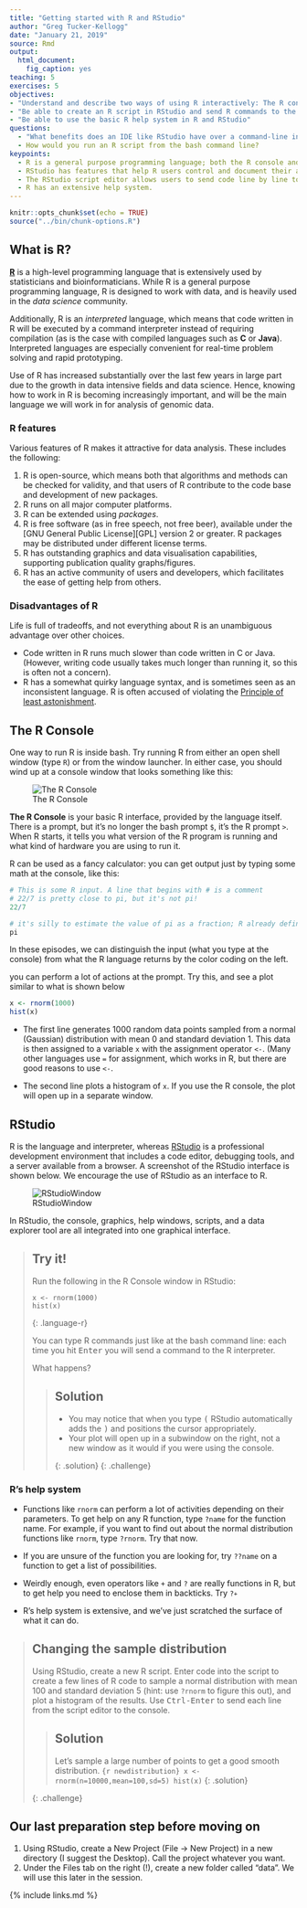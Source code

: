```yaml
---
title: "Getting started with R and RStudio"
author: "Greg Tucker-Kellogg"
date: "January 21, 2019"
source: Rmd
output: 
  html_document:
    fig_caption: yes
teaching: 5
exercises: 5
objectives:
- "Understand and describe two ways of using R interactively: The R console and RStudio"
- "Be able to create an R script in RStudio and send R commands to the R console"
- "Be able to use the basic R help system in R and RStudio"
questions:
  - "What benefits does an IDE like RStudio have over a command-line interface like the R Console?  Are there any disadvantages"
  - How would you run an R script from the bash command line?
keypoints:
  - R is a general purpose programming language; both the R console and RStudio are interfaces to R
  - RStudio has features that help R users control and document their activities.
  - The RStudio script editor allows users to send code line by line to the console using <kbd>Control-Enter</kbd>
  - R has an extensive help system.
---
```


```r
knitr::opts_chunk$set(echo = TRUE)
source("../bin/chunk-options.R")
```

## What is R?

[**R**](https://www.r-project.org) is a high-level programming language that is extensively used by
statisticians and bioinformaticians. While R is a general purpose
programming language, R is designed to work with data, and is heavily used
in the *data science* community.

Additionally, R is an *interpreted* language, which means that code written in R
will be executed by a command interpreter instead of requiring compilation (as is the case
with compiled languages such as **C** or **Java**). Interpreted languages are especially
convenient for real-time problem solving and rapid prototyping.

Use of R has increased substantially over the last few years in large part due to the
growth in data intensive fields and data science. Hence, knowing how to work in R is
becoming increasingly important, and will be the main language we will work in for
analysis of genomic data.

### R features

Various features of R makes it attractive for data analysis. These includes the following:

1. R is open-source, which means both that algorithms and methods can be checked for
   validity, and that users of R contribute to the code base and development of new
   packages.
1. R runs on all major computer platforms.
2. R can be extended using *packages*.
4. R is free software (as in free speech, not free beer), available under the [GNU General Public
   License][GPL] version 2 or greater.  R packages may be distributed under different
   license terms.
5. R has outstanding graphics and data visualisation capabilities, supporting publication
   quality graphs/figures.
6. R has an active community of users and developers, which facilitates the ease of
   getting help from others.

### Disadvantages of R

Life is full of tradeoffs, and not everything about R is an unambiguous advantage over
other choices.

- Code written in R runs much slower than code written in C or Java. (However, writing
  code usually takes much longer than running it, so this is often not a concern).
- R has a somewhat quirky language syntax, and is sometimes seen as an inconsistent
  language. R is often accused of violating the [Principle of least astonishment](https://en.wikipedia.org/wiki/Principle_of_least_astonishment).
  


## The R Console

One way to run R is inside bash. Try running R from either an open shell window (type `R`) or from the window launcher. In either case, you should wind up at a console window that looks something like this:

![The R Console](../fig/R-console.png)

**The R Console** is your basic R interface, provided by the language itself. There is a prompt, but it's no longer the bash prompt `$ `, it's the R prompt `> `. When R starts, it tells you what version of the R program is running and what kind of hardware you are using to run it.

R can be used as a fancy calculator: you can get output just by typing some math at the console, like this:

```r
# This is some R input. A line that begins with # is a comment
# 22/7 is pretty close to pi, but it's not pi!
22/7

# it's silly to estimate the value of pi as a fraction; R already defines a value for pi
pi
```

In these episodes, we can distinguish the input (what you type at the console) from what the R language returns by the color coding on the left.

you can perform a lot of actions at the prompt. Try this, and see a plot similar to what is shown below

```r
x <- rnorm(1000)
hist(x)
```

- The first line generates 1000 random data points sampled from a normal (Gaussian) distribution with mean 0 and standard deviation 1. This data is then assigned to a variable `x` with the assignment operator `<-`. (Many other languages use `=` for assignment, which works in R, but there are good reasons to use `<-`.

- The second line plots a histogram of `x`. If you use the R console, the plot will open up in a separate window.

## RStudio

R is the language and interpreter, whereas [RStudio][rstudio] is a professional
development environment that includes a code editor, debugging tools, and a server
available from a browser. A screenshot of the RStudio interface is shown below. We
encourage the use of RStudio as an interface to R.

![RStudioWindow](../fig/rstudio.png)

In RStudio, the console, graphics, help windows, scripts, and a data explorer tool are all integrated into one graphical interface. 


> ## Try it!
> 
> Run the following in the R Console window in RStudio:
> 
> ~~~
> x <- rnorm(1000)
> hist(x)
> ~~~
> {: .language-r}
> 
> You can type R commands just like at the bash command line: each time you hit <kbd>Enter</kbd> you will send a command to the R interpreter.
>
> What happens?
>
> > ## Solution
> > - You may notice that when you type <kbd>(</kbd> RStudio automatically adds the <kbd>)</kbd> and positions the cursor appropriately.
> > - Your plot will open up in a subwindow on the right, not a new window as it would if you were using the console.
> > 
> {: .solution}
{: .challenge}






### R's help system

- Functions like `rnorm` can perform a lot of activities depending on their parameters. To get help on any R function, type `?name` for the function name. For example, if you want to find out about the normal distribution functions like `rnorm`, type `?rnorm`.  Try that now.

- If you are unsure of the function you are looking for, try `??name` on a function to get a list of possibilities.

- Weirdly enough, even operators like `+` and `?` are really functions in R, but to get help you need to enclose them in backticks. Try  <code>?`+`</code>

- R's help system is extensive, and we've just scratched the surface of what it can do.

> ## Changing the sample distribution
> 
> Using RStudio, create a new R script. Enter code into the script to create a few lines of R code
> to sample a normal distribution with mean 100 and standard deviation 5 (hint: use `?rnorm` to
> figure this out), and plot a histogram of the results. Use <kbd>Ctrl-Enter</kbd> to send each
> line from the script editor to the console.
> 
> > ## Solution
> >  Let's sample a large number of points to get a good smooth distribution. 
> > ```{r newdistribution}
> > x <- rnorm(n=10000,mean=100,sd=5)
> > hist(x)
> > ```
> {: .solution}
> 
{: .challenge} 


## Our last preparation step before moving on

1.  Using RStudio, create a New Project (File -> New Project) in a new directory (I suggest the Desktop). Call the project whatever you want. 
2. Under the Files tab on the right (!), create a new folder called "data". We will use this later in the session.

{% include links.md %}

